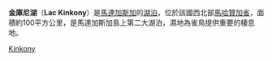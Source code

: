 {{Infobox lake
 | 湖泊名稱 = 金庫尼湖
 | 湖泊照片 = Lake Kinkony NASA.jpg
 | caption_lake = 
 | image_bathymetry = 
 | caption_bathymetry = 
 | 湖泊所在地 = {{flag|Madagascar}}[[馬哈贊加省|馬哈贊加省]]
 | 座標 = {{Coord|16|9|0|S|45|50|0|E|type:waterbody_region:MG|display=inline,title}}
 | type = 
 | inflow = 
 | outflow = 
 | catchment = 
 | 集水區國家 = {{flag|Madagascar}}
 | length = 
 | width = 
 | 湖泊面積 = 約100平方公里
 | depth = 
 | max-depth = 
 | volume = 
 | residence_time = 
 | shore = 
 | elevation = 
 | islands = 
 | cities = 
 | frozen = 
}}

'''金庫尼湖'''（'''Lac Kinkony'''）是[[馬達加斯加|馬達加斯加]]的[[湖泊|湖泊]]，位於該國西北部[[馬哈贊加省|馬哈贊加省]]，面積約100平方公里，是馬達加斯加島上第二大湖泊，濕地為雀鳥提供重要的棲息地。

[[Category:馬達加斯加湖泊|Kinkony]]

{{Madagascar-stub}}